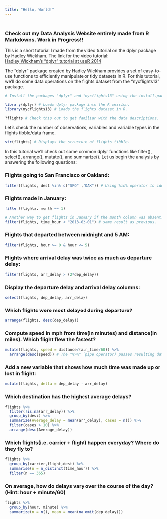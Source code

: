 ```yaml
---
title: "Hello, World!"
---
```


### <br /> Check out my Data Analysis Website entirely made from R Markdowns. Work in Progress!!!

This is a short tutorial I made from the video tutorial on the dplyr package by Hadley Wickham. The link for the video tutorial:<br /> 
[Hadley Wickham's "dplyr" tutorial at useR 2014](https://www.youtube.com/watch?v=8SGif63VW6E)

The "dplyr" package created by Hadley Wickham provides a set of easy-to-use functions to efficiently manipulate or tidy datasets in R. For this tutorial, we'll do some data operations on the flights dataset from the "nycflights13" package.

```r
# Install the packages "dplyr" and "nycflights13" using the install.packages() function.

library(dplyr) # Loads dplyr package into the R session.
library(nycflights13) # Loads the flights dataset in R.
```

```r
?flights # Check this out to get familiar with the data descriptions.
```

Let's check the number of observations, variables and variable types in the flights tibble/data frame.
```r
str(flights) # Displays the structure of flights tibble. 
```

In this tutorial we'll check out some common dplyr functions like filter(), select(), arrange(), mutate(), and summarize(). Let us begin the analysis by answering the following questions: <br />

### Flights going to San Francisco or Oakland:
```r
filter(flights, dest %in% c("SFO" ,"OAK")) # Using %in% operator to identify if the cities belongs to destination column. The %in% operator is similar to the == relational operator.
```

### Flights made in January:
```r
filter(flights, month == 1)
```

```r
# Another way to get flights in January if the month column was absent:
filter(flights, time_hour < "2013-02-01") # same result as previous. 
```

### Flights that departed between midnight and 5 AM:
```r
filter(flights, hour >= 0 & hour <= 5)
```

### Flights where arrival delay was twice as much as departure delay:
```r
filter(flights, arr_delay > (2*dep_delay))
```

### Display the departure delay and arrival delay columns:
```r
select(flights, dep_delay, arr_delay)
```

### Which flights were most delayed during departure?
```r
arrange(flights, desc(dep_delay))
```

### Compute speed in mph from time(in minutes) and distance(in miles). Which flight flew the fastest?
```r
mutate(flights, speed = distance/(air_time/60)) %>%
  arrange(desc(speed)) # The "%>%" (pipe operator) passes resulting data from the command before to the one after. So after adding the new columns, arrange() function will sort the resulting dataframe in descending order.
```

### Add a new variable that shows how much time was made up or lost in flight:
```r
mutate(flights, delta = dep_delay - arr_delay)
```

### Which destination has the highest average delays?
```r
flights %>%
  filter(!is.na(arr_delay)) %>%
  group_by(dest) %>%
  summarize(Average_delay = mean(arr_delay), cases = n()) %>%
  filter(cases > 10) %>%
  arrange(desc(Average_delay))
```

### Which flights(i.e. carrier + flight) happen everyday? Where do they fly to?
```r
flights %>%
  group_by(carrier,flight,dest) %>%
  summarise(n = n_distinct(time_hour)) %>%
  filter(n == 365)
```

### On average, how do delays vary over the course of the day? (Hint: hour + minute/60)
```r
flights %>%
  group_by(hour, minute) %>%
  summarize(n = n(), mean = mean(na.omit(dep_delay)))
```

